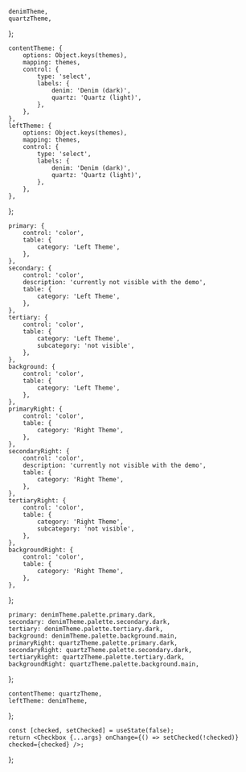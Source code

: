


    denimTheme,
    quartzTheme,
};

<Meta title="Utilities/Theming" />

<Title>Theming</Title>

    contentTheme: {
        options: Object.keys(themes),
        mapping: themes,
        control: {
            type: 'select',
            labels: {
                denim: 'Denim (dark)',
                quartz: 'Quartz (light)',
            },
        },
    },
    leftTheme: {
        options: Object.keys(themes),
        mapping: themes,
        control: {
            type: 'select',
            labels: {
                denim: 'Denim (dark)',
                quartz: 'Quartz (light)',
            },
        },
    },
};

    primary: {
        control: 'color',
        table: {
            category: 'Left Theme',
        },
    },
    secondary: {
        control: 'color',
        description: 'currently not visible with the demo',
        table: {
            category: 'Left Theme',
        },
    },
    tertiary: {
        control: 'color',
        table: {
            category: 'Left Theme',
            subcategory: 'not visible',
        },
    },
    background: {
        control: 'color',
        table: {
            category: 'Left Theme',
        },
    },
    primaryRight: {
        control: 'color',
        table: {
            category: 'Right Theme',
        },
    },
    secondaryRight: {
        control: 'color',
        description: 'currently not visible with the demo',
        table: {
            category: 'Right Theme',
        },
    },
    tertiaryRight: {
        control: 'color',
        table: {
            category: 'Right Theme',
            subcategory: 'not visible',
        },
    },
    backgroundRight: {
        control: 'color',
        table: {
            category: 'Right Theme',
        },
    },
};

    primary: denimTheme.palette.primary.dark,
    secondary: denimTheme.palette.secondary.dark,
    tertiary: denimTheme.palette.tertiary.dark,
    background: denimTheme.palette.background.main,
    primaryRight: quartzTheme.palette.primary.dark,
    secondaryRight: quartzTheme.palette.secondary.dark,
    tertiaryRight: quartzTheme.palette.tertiary.dark,
    backgroundRight: quartzTheme.palette.background.main,
};

    contentTheme: quartzTheme,
    leftTheme: denimTheme,
};

    const [checked, setChecked] = useState(false);
    return <Checkbox {...args} onChange={() => setChecked(!checked)} checked={checked} />;
};

<Canvas hidden>
    <Story name="Default" args={args} argTypes={argTypes}>
        {(args) => {
            return (
                <Shape width={'100%'} height={'80vh'} backgroundColor={'#FFF'} elevation={4}>
                    <SectionThemeProvider theme={args.contentTheme}>
                        <Grid columnsTemplate={'1fr 3fr'}>
                            <SectionThemeProvider theme={args.leftTheme}>
                                <Grid
                                    element={Shape}
                                    height={'100%'}
                                    padding={Spacing.all(200)}
                                    placeContent={'start'}
                                    radius={0}
                                >
                                    <Heading>Lorem ipsum</Heading>
                                    <Text>
                                        Lorem ipsum dolor sit amet, consetetur sadipscing elitr, sed
                                        diam nonumy eirmod tempor invidunt ut labore et dolore magna
                                        aliquyam erat, sed diam voluptua.
                                    </Text>
                                    <Button
                                        label={'Lorem ipsum'}
                                        onClick={() => {}}
                                        icon={'check-circle'}
                                    />
                                    <Heading color={'secondary'} size={50}>
                                        Lorem ipsum dolor
                                    </Heading>
                                    <Text color={'secondary'} size={50}>
                                        Lorem ipsum dolor sit amet, consetetur sadipscing elitr, sed
                                        diam nonumy eirmod tempor invidunt ut labore et dolore magna
                                        aliquyam erat, sed diam voluptua.
                                    </Text>
                                    <Button
                                        label={'Lorem ipsum'}
                                        onClick={() => {}}
                                        icon={'close-circle'}
                                        variant={'secondary'}
                                    />
                                    <Heading color={'secondary'} size={50}>
                                        Lorem ipsum dolor
                                    </Heading>
                                    <ControlledCheckbox onClick={() => {}} label={'Lorem'} />
                                    <ControlledCheckbox
                                        onClick={() => {}}
                                        label={'ipsum'}
                                        disabled
                                    />
                                </Grid>
                            </SectionThemeProvider>
                            <Grid
                                element={Shape}
                                height={'100%'}
                                padding={Spacing.all(200)}
                                placeContent={'start'}
                                radius={0}
                            >
                                <Heading>This is a sub section heading</Heading>
                                <Text>
                                    Lorem ipsum dolor sit amet, consetetur sadipscing elitr, sed
                                    diam nonumy eirmod tempor invidunt ut labore et dolore magna
                                    aliquyam erat, sed diam voluptua. At vero eos et accusam et
                                    justo duo dolores et ea rebum. Stet clita kasd gubergren, no sea
                                    takimata sanctus est Lorem ipsum dolor sit amet.
                                </Text>
                                <Grid
                                    columnsTemplate={'1fr 1fr 1fr'}
                                    placeContent={'space-between'}
                                >
                                    <Button
                                        label={'Lorem ipsum'}
                                        onClick={() => {}}
                                        icon={'check-circle'}
                                    />
                                    <Button
                                        label={'Lorem ipsum'}
                                        onClick={() => {}}
                                        icon={'minus-circle'}
                                        variant={'secondary'}
                                    />
                                    <Button
                                        label={'Lorem ipsum'}
                                        onClick={() => {}}
                                        icon={'close-circle'}
                                        variant={'tertiary'}
                                    />
                                </Grid>
                                <Heading color={'secondary'} size={50}>
                                    Lorem ipsum dolor
                                </Heading>
                                <Text color={'secondary'} size={50}>
                                    Lorem ipsum dolor sit amet, consetetur sadipscing elitr, sed
                                    diam nonumy eirmod tempor invidunt ut labore et dolore magna
                                    aliquyam erat, sed diam voluptua.
                                </Text>
                                <Grid
                                    columnsTemplate={'1fr 1fr 1fr'}
                                    placeContent={'space-between'}
                                    gap={12}
                                    padding={Spacing.all(50)}
                                >
                                    <IconButton onClick={() => {}} icon={'check-circle'} />
                                    <IconButton onClick={() => {}} icon={'check-circle'} toggled />
                                    <IconButton onClick={() => {}} icon={'check-circle'} disabled />
                                </Grid>
                            </Grid>
                        </Grid>
                    </SectionThemeProvider>
                </Shape>
            );
        }}
    </Story>
    <Story name="CutomColors" args={customColorArgs} argTypes={customColorArgTypes}>
        {(args) => {
            const [leftTheme, setLeftTheme] = useState(quartzTheme);
            const [rightTheme, setRightTheme] = useState(quartzTheme);
            useEffect(() => {
                const timeOut = setTimeout(
                    () => setLeftTheme(createTheme({ primary: args.primary }, leftTheme)),
                    100
                );
                return () => clearTimeout(timeOut);
            }, [args.primary]);
            useEffect(() => {
                const timeOut = setTimeout(
                    () => setLeftTheme(createTheme({ secondary: args.secondary }, leftTheme)),
                    100
                );
                return () => clearTimeout(timeOut);
            }, [args.secondary]);
            useEffect(() => {
                const timeOut = setTimeout(
                    () => setLeftTheme(createTheme({ tertiary: args.tertiary }, leftTheme)),
                    100
                );
                return () => clearTimeout(timeOut);
            }, [args.tertiary]);
            useEffect(() => {
                const timeOut = setTimeout(
                    () => setLeftTheme(createTheme({ background: args.background }, leftTheme)),
                    100
                );
                return () => clearTimeout(timeOut);
            }, [args.background]);
            useEffect(() => {
                const timeOut = setTimeout(
                    () => setRightTheme(createTheme({ primary: args.primaryRight }, rightTheme)),
                    100
                );
                return () => clearTimeout(timeOut);
            }, [args.primaryRight]);
            useEffect(() => {
                const timeOut = setTimeout(
                    () =>
                        setRightTheme(createTheme({ secondary: args.secondaryRight }, rightTheme)),
                    100
                );
                return () => clearTimeout(timeOut);
            }, [args.secondaryRight]);
            useEffect(() => {
                const timeOut = setTimeout(
                    () => setRightTheme(createTheme({ tertiary: args.tertiaryRight }, rightTheme)),
                    100
                );
                return () => clearTimeout(timeOut);
            }, [args.tertiaryRight]);
            useEffect(() => {
                const timeOut = setTimeout(
                    () =>
                        setRightTheme(
                            createTheme({ background: args.backgroundRight }, rightTheme)
                        ),
                    100
                );
                return () => clearTimeout(timeOut);
            }, [args.backgroundRight]);
            return (
                <Shape width={'100%'} height={'80vh'} backgroundColor={'#FFF'} elevation={4}>
                    <SectionThemeProvider theme={rightTheme}>
                        <Grid columnsTemplate={'1fr 3fr'}>
                            <SectionThemeProvider theme={leftTheme}>
                                <Grid
                                    element={Shape}
                                    height={'100%'}
                                    padding={Spacing.all(200)}
                                    placeContent={'start'}
                                    radius={0}
                                >
                                    <Heading>Lorem ipsum</Heading>
                                    <Text>
                                        Lorem ipsum dolor sit amet, consetetur sadipscing elitr, sed
                                        diam nonumy eirmod tempor invidunt ut labore et dolore magna
                                        aliquyam erat, sed diam voluptua.
                                    </Text>
                                    <Button
                                        label={'Lorem ipsum'}
                                        onClick={() => {}}
                                        icon={'check-circle'}
                                    />
                                    <Heading color={'secondary'} size={50}>
                                        Lorem ipsum dolor
                                    </Heading>
                                    <Text color={'secondary'} size={50}>
                                        Lorem ipsum dolor sit amet, consetetur sadipscing elitr, sed
                                        diam nonumy eirmod tempor invidunt ut labore et dolore magna
                                        aliquyam erat, sed diam voluptua.
                                    </Text>
                                    <Button
                                        label={'Lorem ipsum'}
                                        onClick={() => {}}
                                        icon={'close-circle'}
                                        variant={'secondary'}
                                    />
                                    <Heading color={'secondary'} size={50}>
                                        Lorem ipsum dolor
                                    </Heading>
                                    <ControlledCheckbox onClick={() => {}} label={'Lorem'} />
                                    <Grid
                                        columnsTemplate={'1fr 1fr 1fr 1fr'}
                                        placeContent={'space-between'}
                                        gap={12}
                                        padding={Spacing.all(50)}
                                    >
                                        <IconButton onClick={() => {}} icon={'check-circle'} />
                                        <IconButton
                                            onClick={() => {}}
                                            icon={'check-circle'}
                                            toggled
                                        />
                                        <IconButton
                                            onClick={() => {}}
                                            icon={'check-circle'}
                                            destructive
                                        />
                                        <IconButton
                                            onClick={() => {}}
                                            icon={'check-circle'}
                                            disabled
                                        />
                                    </Grid>
                                </Grid>
                            </SectionThemeProvider>
                            <Grid
                                element={Shape}
                                height={'100%'}
                                padding={Spacing.all(200)}
                                placeContent={'start'}
                                radius={0}
                            >
                                <Heading>This is a sub section heading</Heading>
                                <Text>
                                    Lorem ipsum dolor sit amet, consetetur sadipscing elitr, sed
                                    diam nonumy eirmod tempor invidunt ut labore et dolore magna
                                    aliquyam erat, sed diam voluptua. At vero eos et accusam et
                                    justo duo dolores et ea rebum. Stet clita kasd gubergren, no sea
                                    takimata sanctus est Lorem ipsum dolor sit amet.
                                </Text>
                                <Grid
                                    columnsTemplate={'1fr 1fr 1fr'}
                                    placeContent={'space-between'}
                                    gap={'12px'}
                                >
                                    <Button
                                        label={'Lorem ipsum'}
                                        onClick={() => {}}
                                        icon={'check-circle'}
                                    />
                                    <Button
                                        label={'Lorem ipsum'}
                                        onClick={() => {}}
                                        icon={'minus-circle'}
                                        variant={'secondary'}
                                    />
                                    <Button
                                        label={'Lorem ipsum'}
                                        onClick={() => {}}
                                        icon={'close-circle'}
                                        variant={'tertiary'}
                                    />
                                </Grid>
                                <Heading color={'secondary'} size={50}>
                                    Lorem ipsum dolor
                                </Heading>
                                <Text color={'secondary'} size={50}>
                                    Lorem ipsum dolor sit amet, consetetur sadipscing elitr, sed
                                    diam nonumy eirmod tempor invidunt ut labore et dolore magna
                                    aliquyam erat, sed diam voluptua.
                                </Text>
                                <Grid
                                    columnsTemplate={'1fr 1fr 1fr 1fr'}
                                    placeContent={'space-between'}
                                    gap={12}
                                    padding={Spacing.all(50)}
                                >
                                    <IconButton onClick={() => {}} icon={'check-circle'} />
                                    <IconButton onClick={() => {}} icon={'check-circle'} toggled />
                                    <IconButton
                                        onClick={() => {}}
                                        icon={'check-circle'}
                                        destructive
                                    />
                                    <IconButton onClick={() => {}} icon={'check-circle'} disabled />
                                </Grid>
                            </Grid>
                        </Grid>
                    </SectionThemeProvider>
                </Shape>
            );
        }}
    </Story>
</Canvas>
